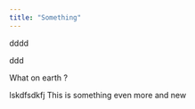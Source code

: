 ```yaml
---
title: "Something"
---
```

dddd

ddd


What on earth ? 

lskdfsdkfj
This is something even more and new
